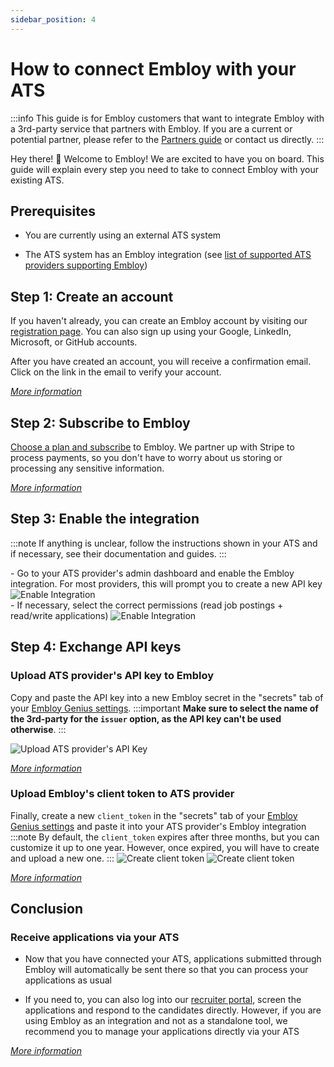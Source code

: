 ```yaml
---
sidebar_position: 4
---
```


# How to connect Embloy with your ATS

:::info
This guide is for Embloy customers that want to integrate Embloy with a 3rd-party service that partners with Embloy. If you are a current or potential partner, please refer to the [Partners guide](/docs/guides/get-started-partners) or contact us directly.
:::

Hey there! 👋 Welcome to Embloy! We are excited to have you on board. This guide will explain every step you need to take to connect Embloy with your existing ATS.

## Prerequisites

- You are currently using an external ATS system

- The ATS system has an Embloy integration (see [list of supported ATS providers supporting Embloy](/docs/genius/integrations/supported_integrations))

## Step 1: Create an account

If you haven't already, you can create an Embloy account by visiting our [registration page](https://embloy.com/register). You can also sign up using your Google, LinkedIn, Microsoft, or GitHub accounts.

After you have created an account, you will receive a confirmation email. Click on the link in the email to verify your account.

_[More information](/docs/category/account)_

## Step 2: Subscribe to Embloy

[Choose a plan and subscribe](https://genius.embloy.com/settings?tab=billing) to Embloy. We partner up with Stripe to process payments, so you don't have to worry about us storing or processing any sensitive information.

_[More information](/docs/category/subscriptions)_



## Step 3: Enable the integration

  :::note
  If anything is unclear, follow the instructions shown in your ATS and if necessary, see their documentation and guides.
  :::

<div style={{ display: "flex", justifyContent: "space-between" }}>
  <div style={{ display: "flex flex-col", width: "90%" }}>
    - Go to your ATS provider's admin dashboard and enable the Embloy integration. For most providers, this will prompt you to create a new API key
    <img
      src={require("./enable-integration.png").default}
      alt="Enable Integration"
      style={{ marginTop: "2%", width: "100%", height: "100%" }}/>
  </div>
  <div style={{ display: "flex flex-col", width: "90%" }}>
    - If necessary, select the correct permissions (read job postings + read/write applications)
    <img
      src={require("./enable-integration-2.png").default}
      alt="Enable Integration"
      style={{ marginTop: "2%", width: "100%", height: "100%" }}/>
  </div>
</div>

## Step 4: Exchange API keys

### Upload ATS provider's API key to Embloy

Copy and paste the API key into a new Embloy secret in the "secrets" tab of your [Embloy Genius settings](https://genius.embloy.com/settings?tab=secrets). 
  :::important
  **Make sure to select the name of the 3rd-party for the `issuer` option, as the API key can't be used otherwise**.
  :::

  ![Upload ATS provider's API Key](./upload-secret.png)

_[More information](/docs/core/tokens/secrets#upload-3rd-party-api-keys)_

### Upload Embloy's client token to ATS provider 

Finally, create a new `client_token` in the "secrets" tab of your [Embloy Genius settings](https://genius.embloy.com/settings?tab=secrets) and paste it into your ATS provider's Embloy integration 
  :::note
  By default, the `client_token` expires after three months, but you can customize it up to one year. However, once expired, you will have to create and upload a new one.
  :::
![Create client token](./create-client_token.png)
![Create client token](./create-client_token-2.png)

_[More information](/docs/core/tokens/token_info#client-token)_

## Conclusion

### Receive applications via your ATS

- Now that you have connected your ATS, applications submitted through Embloy will automatically be sent there so that you can process your applications as usual

- If you need to, you can also log into our [recruiter portal](https://genius.embloy.com/), screen the applications and respond to the candidates directly. However, if you are using Embloy as an integration and not as a standalone tool, we recommend you to manage your applications directly via your ATS

_[More information](/docs/category/manage-applications/)_
